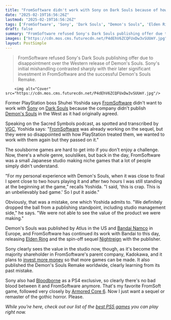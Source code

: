 ```yaml
---
title: "FromSoftware didn't work with Sony on Dark Souls because of how the company failed Demon's Souls, says ex-PlayStation boss: 'We definitely dropped the ball'"
date: "2025-02-19T16:56:26Z"
lastmod: "2025-02-19T16:56:26Z"
tags: ['FromSoftware', 'Sony', 'Dark Souls', "Demon's Souls", 'Elden Ring', 'Bloodborne', 'Armored Core 6', 'Soulslike', 'PlayStation', 'Bandai Namco']
draft: false
summary: "FromSoftware refused Sony's Dark Souls publishing offer due to disappointment over the Western release of Demon's Souls.  Sony's initial mishandling contrasted sharply with their later significant investment in FromSoftware and the successful Demon's Souls Remake."
images: ["https://cdn.mos.cms.futurecdn.net/P4dEhV6ZCQFUxDw3vSUUmY.jpg"]
layout: PostSimple
---
```

> FromSoftware refused Sony's Dark Souls publishing offer due to disappointment over the Western release of Demon's Souls.  Sony's initial mishandling contrasted sharply with their later significant investment in FromSoftware and the successful Demon's Souls Remake.


        <img alt="Cover" src="https://cdn.mos.cms.futurecdn.net/P4dEhV6ZCQFUxDw3vSUUmY.jpg"/>
        
Former PlayStation boss Shuhei Yoshida says [<u>FromSoftware</u>](https://www.gamesradar.com/best-fromsoftware-games/) didn't want to work with [Sony](https://www.gamesradar.com/tag/sony/) on [<u>Dark Souls</u>](https://www.gamesradar.com/dark-souls-walkthrough/) because the company didn't publish [<u>Demon's Souls</u>](https://www.gamesradar.com/demons-souls-walkthrough/) in the West as it had originally agreed.

Speaking on the Sacred Symbols podcast, as spotted and transcribed by [<u>VGC</u>](https://www.videogameschronicle.com/news/fromsoftware-didnt-want-sony-to-publish-dark-souls-as-it-was-disappointed-by-how-demons-souls-was-treated/), Yoshida says: "[FromSoftware](https://www.gamesradar.com/tag/fromsoftware/) was already working on the sequel, but they were so disappointed with how PlayStation treated them, we wanted to work with them again but they passed on it."

The soulsborne games are hard to get into if you don't enjoy a challenge. Now, there's a whole genre, soulslikes, but back in the day, FromSoftware was a small Japanese studio making niche games that a lot of people simply didn't understand.

"For my personal experience with Demon's Souls, when it was close to final I spent close to two hours playing it and after two hours I was still standing at the beginning at the game,” recalls Yoshida. "I said, 'this is crap. This is an unbelievably bad game.' So I put it aside."

Obviously, that was a mistake, one which Yoshida admits to. "We definitely dropped the ball from a publishing standpoint, including studio management side," he says. "We were not able to see the value of the product we were making."

Demon's Souls was published by Atlus in the US and [Bandai Namco](https://www.gamesradar.com/tag/bandai-namco/) in Europe, and FromSoftware has continued its work with Bandai to this day, releasing [<u>Elden Ring</u>](https://www.gamesradar.com/elden-ring-guide/) and the spin-off sequel [<u>Nightreign</u>](https://www.gamesradar.com/games/action-rpg/elden-ring-nightreign-guide/) with the publisher.

Sony clearly sees the value in the studio now, though, as it's become the majority shareholder in FromSoftware's parent company, Kadokawa, and it plans to [<u>invest more money</u>](https://www.gamesradar.com/games/open-world/dark-souls-and-elden-ring-owner-says-shadow-of-the-erdtree-boosted-revenue-and-plans-to-expand-its-gaming-division-thanks-to-investment-from-sony/) so that more games can be made. It also published the Demon's Souls Remake worldwide, clearly learning from its past mistake.

Sony also had [Bloodborne](https://www.gamesradar.com/bloodborne-guide-walkthrough/) as a PS4 exclusive, so clearly there's no bad blood between it and FromSoftware anymore. That's my favorite FromSoft game, followed very closely by [Armored Core 6](https://www.gamesradar.com/armored-core-6-builds-best/). Now I just want a sequel or remaster of the gothic horror. Please.

*While you're here, check out our list of the *[<u><em>best PS5 games</em></u>](https://www.gamesradar.com/best-ps5-games/)* you can play right now.*
        